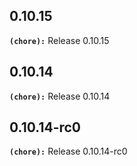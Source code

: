 ## 0.10.15
**`(chore):`** Release 0.10.15

## 0.10.14
**`(chore):`** Release 0.10.14

## 0.10.14-rc0
**`(chore):`** Release 0.10.14-rc0

